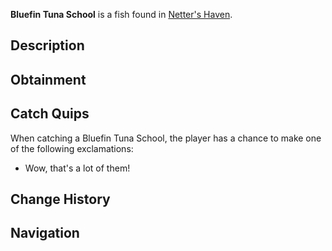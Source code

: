 {{FishInfobox
|image          = Bluefin Tuna School.png
|rarity         = Common
|sea            = Second Sea
|location       = [[Netter's Haven]]
|sublocation    = 
|sources        = Fishing Net
|radar_location = 
|xp             = 62
|weather        = Clear
|time           = 
|season         = Summer, Autumn
|bait           = 
|base_weight    = 40
|base_value     = 125
|weight_range   = 27.5
|base_chance    = 90
|base_resil     = 95
}}
'''Bluefin Tuna School''' is a {{Rarity|Common}} fish found in [[Netter's Haven]].

== Description ==
{{Description|A school of awesome fish!|Bestiary Entry}}

== Obtainment ==
{{Description|Caught in oceans using a net.|Bestiary Hint}}

== Catch Quips ==
When catching a Bluefin Tuna School, the player has a chance to make one of the following exclamations:
* Wow, that's a lot of them!

== Change History ==
{{Change History|{{subst:Current Version}}}}

== Navigation ==
{{Fish Navbox|Netter's Haven}}